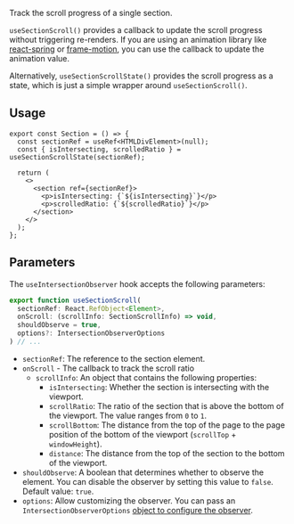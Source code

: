 
Track the scroll progress of a single section.

`useSectionScroll()` provides a callback to update the scroll progress without triggering re-renders.
If you are using an animation library like [react-spring](https://react-spring.dev/docs/advanced/spring-value) or [frame-motion](https://www.framer.com/motion/motionvalue/),
you can use the callback to update the animation value.

Alternatively, `useSectionScrollState()` provides the scroll progress as a state, which is just a simple wrapper around `useSectionScroll()`.


## Usage

```tsx
export const Section = () => {
  const sectionRef = useRef<HTMLDivElement>(null);
  const { isIntersecting, scrolledRatio } = useSectionScrollState(sectionRef);

  return (
    <>
      <section ref={sectionRef}>
        <p>isIntersecting: {`${isIntersecting}`}</p>
        <p>scrolledRatio: {`${scrolledRatio}`}</p>
      </section>
    </>
  );
};
```

## Parameters

The `useIntersectionObserver` hook accepts the following parameters:

```jsx
export function useSectionScroll(
  sectionRef: React.RefObject<Element>,
  onScroll: (scrollInfo: SectionScrollInfo) => void,
  shouldObserve = true,
  options?: IntersectionObserverOptions
) // ...
```

- `sectionRef`: The reference to the section element.
- `onScroll` - The callback to track the scroll ratio
  - `scrollInfo`: An object that contains the following properties:
    - `isIntersecting`: Whether the section is intersecting with the viewport.
    - `scrollRatio`: The ratio of the section that is above the bottom of the viewport. The value ranges from `0` to `1`.
    - `scrollBottom`: The distance from the top of the page to the page position of the bottom of the viewport (`scrollTop` + `windowHeight`).
    - `distance`: The distance from the top of the section to the bottom of the viewport.
- `shouldObserve`: A boolean that determines whether to observe the element. You can disable the observer by setting this value to `false`. Default value: `true`.
- `options`: Allow customizing the observer. You can pass an `IntersectionObserverOptions` [object to configure the observer](https://developer.mozilla.org/en-US/docs/Web/API/IntersectionObserver#instance_properties).



<SectionScroll className="border-green-400 dark:border-green-700 bg-green-200 dark:bg-green-800" />

<div className="h-screen" />
